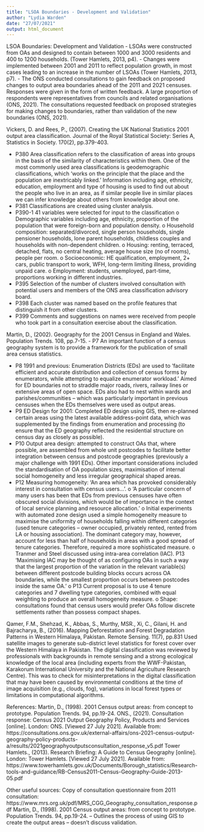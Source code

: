 ```yaml
---
title: "LSOA Boundaries - Development and Validation"
author: "Lydia Warden"
date: "27/07/2021"
output: html_document
---
```

LSOA Boundaries: Development and Validation
-	LSOAs were constructed from OAs and designed to contain between 1000 and 3000 residents and 400 to 1200 households. (Tower Hamlets, 2013, p4).
-	Changes were implemented between 2001 and 2011 to reflect population growth, in most cases leading to an increase in the number of LSOAs (Tower Hamlets, 2013, p7).
-	The ONS conducted consultations to gain feedback on proposed changes to output area boundaries ahead of the 2011 and 2021 censuses. Responses were given in the form of written feedback. A large proportion of respondents were representatives from councils and related organisations (ONS, 2021). The consultations requested feedback on proposed strategies for making changes to boundaries, rather than validation of the new boundaries (ONS, 2021).

Vickers, D. and Rees, P., (2007). Creating the UK National Statistics 2001 output area classification. Journal of the Royal Statistical Society: Series A, Statistics in Society. 170(2), pp.379-403.

-	P380 Area classification refers to the classification of areas into groups in the basis of the similarity of characteristics within them. One of the most commonly used area classifications is geodemographic classifications, which ‘works on the principle that the place and the population are inextricably linked.’ Information including age, ethnicity, education, employment and type of housing is used to find out about the people who live in an area, as if similar people live in similar places we can infer knowledge about others from knowledge about one.
-	P381 Classifications are created using cluster analysis.
-	P390-1 41 variables were selected for input to the classification
o	Demographic variables including age, ethnicity, proportion of the population that were foreign-born and population density.
o	Household composition: separated/divorced, single person households, single pensioner households, lone parent households, childless couples and households with non-dependent children.
o	Housing: renting, terraced, detached, flats, no central heating, average house size (no of rooms), people per room.
o	Socioeconomic: HE qualification, employment, 2+ cars, public transport to work, WFH, long-term limiting illness, providing unpaid care.
o	Employment: students, unemployed, part-time, proportions working in different industries.
-	P395 Selection of the number of clusters involved consultation with potential users and members of the ONS area classification advisory board.
-	P398 Each cluster was named based on the profile features that distinguish it from other clusters.
-	P399 Comments and suggestions on names were received from people who took part in a consultation exercise about the classification.

Martin, D., (2002). Geography for the 2001 Census in England and Wales. Population Trends. 108, pp.7-15.
-	P7 An important function of a census geography system is to provide a framework for the publication of small area census statistics.

-	P8 1991 and previous: Enumeration Districts (EDs) are used to ‘facilitate efficient and accurate distribution and collection of census forms by enumerators, while attempting to equalize enumerator workload.’ Aimed for ED boundaries not to straddle major roads, rivers, railway lines or extensive areas of open space. EDs also had to nest within wards and parishes/communities – which was particularly important in previous censuses when the EDs themselves were used as output areas.
-	P9 ED Design for 2001: Completed ED design using GIS, then re-planned certain areas using the latest available address-point data, which was supplemented by the findings from enumeration and processing (to ensure that the ED geography reflected the residential structure on census day as closely as possible).
-	P10 Output area design: attempted to construct OAs that, where possible, are assembled from whole unit postcodes to facilitate better integration between census and postcode geographies (previously a major challenge with 1991 EDs). Other important considerations included the standardisation of OA population sizes, maximisation of internal social homogeneity and less irregular geographical shaped areas.
-	P12 Measuring homogeneity: ‘An area which has provoked considerably interest in consultation with census users…’.
o	‘A particular concern of many users has been that EDs from previous censuses have often obscured social divisions, which would be of importance in the context of local service planning and resource allocation.’
o	Initial experiments with automated zone design used a simple homogeneity measure to maximise the uniformity of households falling within different categories (used tenure categories – owner occupied, privately rented, rented from LA or housing association). The dominant category may, however, account for less than half of households in areas with a good spread of tenure categories. Therefore, required a more sophisticated measure.
o	Tranmer and Steel discussed using intra-area correlation (IAC). P13 ‘Maximising IAC may be thought of as configuring OAs in such a way that the largest proportion of the variation in the relevant variable(s) between different postcode building blocks occurs across OA boundaries, while the smallest proportion occurs between postcodes inside the same OA.’
o	P13 Current proposal is to use 4 tenure categories and 7 dwelling type categories, combined with equal weighting to produce an overall homogeneity measure.
o	Shape: consultations found that census users would prefer OAs follow discrete settlements rather than possess compact shapes.

Qamer, F.M., Shehzad, K., Abbas, S., Murthy, MSR., Xi, C., Gilani, H. and Bajracharya, B., (2016). Mapping Deforestation and Forest Degradation Patterns in Western Himalaya, Pakistan. Remote Sensing. 11(7), pp.831
Used satellite images to generate sub-district level statistics for forest cover over the Western Himalaya in Pakistan. The digital classification was reviewed by professionals with backgrounds in remote sensing and a strong ecological knowledge of the local area (including experts from the WWF-Pakistan, Karakorum International University and the National Agriculture Research Centre). This was to check for misinterpretations in the digital classification that may have been caused by environmental conditions at the time of image acquisition (e.g., clouds, fog), variations in local forest types or limitations in computational algorithms.

References:
Martin, D., (1998). 2001 Census output areas: from concept to prototype. Population Trends. 94, pp.19-24.
ONS., (2021). Consultation response: Census 2021 Output Geography Policy, Products and Services [online]. London: ONS. [Viewed 27 July 2021]. Available from: https://consultations.ons.gov.uk/external-affairs/ons-2021-census-output-geography-policy-products-a/results/2021geographyoutputsconsultation_response_v5.pdf
Tower Hamlets., (2013). Research Briefing: A Guide to Census Geography [online]. London: Tower Hamlets. [Viewed 27 July 2021]. Available from: https://www.towerhamlets.gov.uk/Documents/Borough_statistics/Research-tools-and-guidance/RB-Census2011-Census-Geography-Guide-2013-05.pdf

Other useful sources:
Copy of consultation questionnaire from 2011 consultation: https://www.mrs.org.uk/pdf/MRS_CGG_Geography_consultation_response.pdf
Martin, D., (1998). 2001 Census output areas: from concept to prototype. Population Trends. 94, pp.19-24. – Outlines the process of using GIS to create the output areas – doesn’t discuss validation.
